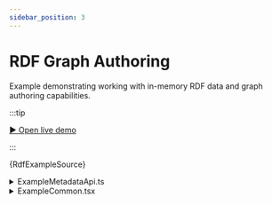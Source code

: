 ```yaml
---
sidebar_position: 3
---
```


# RDF Graph Authoring

Example demonstrating working with in-memory RDF data and graph authoring capabilities.

:::tip

[▶︎ Open live demo](/live-demo/rdf)

:::


<CodeBlock language="tsx"
  title="/src/examples/ReactodiaRdf.tsx"
  showLineNumbers>
  {RdfExampleSource}
</CodeBlock>

<details>
  <summary>ExampleMetadataApi.ts</summary>
  <CodeBlock language="tsx"
    title="/src/examples/ExampleMetadataApi.ts"
    showLineNumbers>
    {ExampleMetadataApiSource}
  </CodeBlock>
</details>

<details>
  <summary>ExampleCommon.tsx</summary>
  <CodeBlock language="tsx"
    title="/src/examples/ExampleCommon.tsx"
    showLineNumbers>
    {ExampleCommonSource}
  </CodeBlock>
</details>
